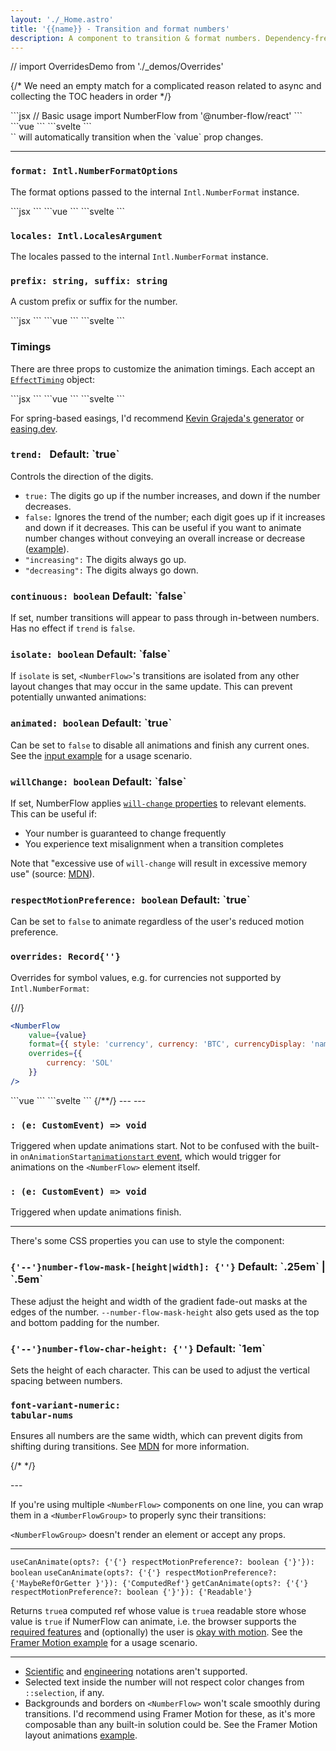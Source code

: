 ```yaml
---
layout: './_Home.astro'
title: '{{name}} - Transition and format numbers'
description: A component to transition & format numbers. Dependency-free. Built on web standards. Accessible. Customizable.
---
```

// import OverridesDemo from './_demos/Overrides'

{/* We need an empty match for a complicated reason related to async and collecting the TOC headers in order */}
<Match>
<Heading class="sr-only" value="Basic usage" />
</Match>

<div className='xl:pre-first-line:hidden first:*:mt-0'>
<Match react>
```jsx
// Basic usage
import NumberFlow from '@number-flow/react'

<NumberFlow value={123} />
```
</Match>
<Match vue>
```vue
<!-- Basic usage -->
<script setup>
import NumberFlow from '@number-flow/vue'
</script>
<template>
	<NumberFlow :value="123" />
</template>
```
</Match>
<Match svelte>
```svelte
<!-- Basic usage -->
<script>
import NumberFlow from '@number-flow/svelte'
</script>

<NumberFlow value={123} />
```
</Match>
</div>

<Match>
`<NumberFlow>` will automatically transition when the `value` prop changes.
</Match>

---

<Match>
<Heading value="Props" />
</Match>

<h3 id="format">
	<code>format<Type>: <Link href="https://developer.mozilla.org/en-US/docs/Web/JavaScript/Reference/Global_Objects/Intl/NumberFormat/NumberFormat#options" className="text-[unset]">Intl.NumberFormatOptions</Link></Type></code>
</h3>

The format options passed to the internal `Intl.NumberFormat` instance.

<Match react>
```jsx
<NumberFlow format={{ notation: 'compact' }} value={value} />
```
</Match>
<Match vue>
```vue
<NumberFlow format="{ notation: 'compact' }" :value />
```
</Match>
<Match svelte>
```svelte
<NumberFlow format={{ notation: 'compact' }} {value} />
```
</Match>

<h3 id="locales">
<code>locales<Type>: <Link href="https://developer.mozilla.org/en-US/docs/Web/JavaScript/Reference/Global_Objects/Intl/NumberFormat/NumberFormat#locales" className="text-[unset]">Intl.LocalesArgument</Link></Type></code>
</h3>

The locales passed to the internal `Intl.NumberFormat` instance.

<h3>
	<code>prefix<Type>: string</Type>, suffix<Type>: string</Type></code>
</h3>

A custom prefix or suffix for the number.

<SuffixDemo client:visible defaultValue='code'>
<Match react>
```jsx
<NumberFlow
	value={value}
	format={{ style: 'currency', currency: 'USD', trailingZeroDisplay: 'stripIfInteger' }}
	suffix="/mo"
/>
```
</Match>
<Match vue>
```vue
<NumberFlow
	:value
	:format="{ style: 'currency', currency: 'USD', trailingZeroDisplay: 'stripIfInteger' }"
	suffix="/mo"
/>
```
</Match>
<Match svelte>
```svelte
<NumberFlow
	{value}
	format={{ style: 'currency', currency: 'USD', trailingZeroDisplay: 'stripIfInteger' }}
	suffix="/mo"
/>
```
</Match>
</SuffixDemo>

### Timings

There are three props to customize the animation timings. Each accept an [`EffectTiming`](https://developer.mozilla.org/en-US/docs/Web/API/AnimationEffect/getTiming#return_value) object:

<TimingsDemo client:visible defaultValue='code'>
<Match react>
```jsx
<NumberFlow
	// Used for layout-related transforms:
	transformTiming={{ duration: 750, easing: 'linear(0,0.008,0.028,0.06,0.099,0.145,0.196,0.249,0.304,0.36,0.416,0.47,0.523,0.573,0.621,0.667,0.709,0.748,0.784,0.817,0.847,0.874,0.898,0.92,0.939,0.955,0.97,0.982,0.992,1.001,1.008,1.014,1.019,1.022,1.025,1.027,1.028,1.028,1.028,1.028,1.027,1.026,1.025,1.024,1.022,1.02,1.019,1.017,1.016,1.014,1.013,1.011,1.01,1.009,1.008,1.007,1.006,1.005,1.004,1.003,1.003,1.002,1.001,1.001,1.001,1,1,1,1,1,0.999,0.999,0.999,0.999,1)' }}
	// Used for the digit spin animations.
	// Will fall back to `transformTiming` if unset:
	spinTiming={{ duration: 750, easing: 'linear(0,0.008,0.028,0.06,0.099,0.145,0.196,0.249,0.304,0.36,0.416,0.47,0.523,0.573,0.621,0.667,0.709,0.748,0.784,0.817,0.847,0.874,0.898,0.92,0.939,0.955,0.97,0.982,0.992,1.001,1.008,1.014,1.019,1.022,1.025,1.027,1.028,1.028,1.028,1.028,1.027,1.026,1.025,1.024,1.022,1.02,1.019,1.017,1.016,1.014,1.013,1.011,1.01,1.009,1.008,1.007,1.006,1.005,1.004,1.003,1.003,1.002,1.001,1.001,1.001,1,1,1,1,1,0.999,0.999,0.999,0.999,1)' }}
	// Used for fading in/out characters:
	opacityTiming={{ duration: 350, easing: 'ease-out' }}
/>
```
</Match>
<Match vue>
```vue
<NumberFlow
	:transformTiming="{
		// Used for layout-related transforms:
		duration: 750, easing: 'linear(0,0.008,0.028,0.06,0.099,0.145,0.196,0.249,0.304,0.36,0.416,0.47,0.523,0.573,0.621,0.667,0.709,0.748,0.784,0.817,0.847,0.874,0.898,0.92,0.939,0.955,0.97,0.982,0.992,1.001,1.008,1.014,1.019,1.022,1.025,1.027,1.028,1.028,1.028,1.028,1.027,1.026,1.025,1.024,1.022,1.02,1.019,1.017,1.016,1.014,1.013,1.011,1.01,1.009,1.008,1.007,1.006,1.005,1.004,1.003,1.003,1.002,1.001,1.001,1.001,1,1,1,1,1,0.999,0.999,0.999,0.999,1)'
	}"
	:spinTiming="{
		// Used for the digit spin animations.
		// Will fall back to `transformTiming` if unset:
		duration: 750, easing: 'linear(0,0.008,0.028,0.06,0.099,0.145,0.196,0.249,0.304,0.36,0.416,0.47,0.523,0.573,0.621,0.667,0.709,0.748,0.784,0.817,0.847,0.874,0.898,0.92,0.939,0.955,0.97,0.982,0.992,1.001,1.008,1.014,1.019,1.022,1.025,1.027,1.028,1.028,1.028,1.028,1.027,1.026,1.025,1.024,1.022,1.02,1.019,1.017,1.016,1.014,1.013,1.011,1.01,1.009,1.008,1.007,1.006,1.005,1.004,1.003,1.003,1.002,1.001,1.001,1.001,1,1,1,1,1,0.999,0.999,0.999,0.999,1)'
	}"
	:opacityTiming="{
		// Used for fading in/out characters:
		duration: 350, easing: 'ease-out'
	}"
/>
```
</Match>
<Match svelte>
```svelte
<NumberFlow
	transformTiming={{
		// Used for layout-related transforms:
		duration: 750, easing: 'linear(0,0.008,0.028,0.06,0.099,0.145,0.196,0.249,0.304,0.36,0.416,0.47,0.523,0.573,0.621,0.667,0.709,0.748,0.784,0.817,0.847,0.874,0.898,0.92,0.939,0.955,0.97,0.982,0.992,1.001,1.008,1.014,1.019,1.022,1.025,1.027,1.028,1.028,1.028,1.028,1.027,1.026,1.025,1.024,1.022,1.02,1.019,1.017,1.016,1.014,1.013,1.011,1.01,1.009,1.008,1.007,1.006,1.005,1.004,1.003,1.003,1.002,1.001,1.001,1.001,1,1,1,1,1,0.999,0.999,0.999,0.999,1)'
	}}
	spinTiming={{
		// Used for the digit spin animations.
		// Will fall back to `transformTiming` if unset:
		duration: 750, easing: 'linear(0,0.008,0.028,0.06,0.099,0.145,0.196,0.249,0.304,0.36,0.416,0.47,0.523,0.573,0.621,0.667,0.709,0.748,0.784,0.817,0.847,0.874,0.898,0.92,0.939,0.955,0.97,0.982,0.992,1.001,1.008,1.014,1.019,1.022,1.025,1.027,1.028,1.028,1.028,1.028,1.027,1.026,1.025,1.024,1.022,1.02,1.019,1.017,1.016,1.014,1.013,1.011,1.01,1.009,1.008,1.007,1.006,1.005,1.004,1.003,1.003,1.002,1.001,1.001,1.001,1,1,1,1,1,0.999,0.999,0.999,0.999,1)'
	}}
	opacityTiming={{
		// Used for fading in/out characters:
		duration: 350, easing: 'ease-out'
	}}
/>
```
</Match>
</TimingsDemo>

For spring-based easings, I'd recommend [Kevin Grajeda's generator](https://www.kvin.me/css-springs)
or [easing.dev](https://www.easing.dev/).

<h3>
	<code>trend<Type>: <Union types={["boolean", "'increasing'", "'decreasing'"]} /></Type></code>
	<Meta>Default: `true`</Meta>
</h3>

Controls the direction of the digits.

- `true:` The digits go up if the number increases, and down if the number decreases.
- `false:` Ignores the trend of the number; each digit goes up if it increases and down if it decreases. This can be useful if you
want to animate number changes without conveying an overall increase or decrease ([example](https://x.com/pontusab/status/1825941664189526067)).
- `"increasing":` The digits always go up.
- `"decreasing":` The digits always go down.

<TrendDemo client:visible />

<h3 id="continuous">
	<code>continuous<Type>: boolean</Type></code>
	<Meta>Default: `false`</Meta>
</h3>

If set, number transitions will appear to pass through in-between numbers. Has no effect if `trend` is `false`.

<ContinuousDemo client:visible />

<Match react>
<h3>
	<code>isolate<Type>: boolean</Type></code>
	<Meta>Default: `false`</Meta>
</h3>

If `isolate` is set, `<NumberFlow>`'s transitions are isolated from any other layout changes
that may occur in the same update. This can prevent potentially unwanted animations:

<IsolateDemo client:visible />
</Match>

<h3>
	<code>animated<Type>: boolean</Type></code>
	<Meta>Default: `true`</Meta>
</h3>

Can be set to `false` to disable all animations and finish any current ones.
See the [input example](/examples/#input) for a usage scenario.

<h3>
	<code>willChange<Type>: boolean</Type></code>
	<Meta>Default: `false`</Meta>
</h3>

If set, NumberFlow applies [`will-change` properties](https://developer.mozilla.org/en-US/docs/Web/CSS/will-change) to relevant elements.
This can be useful if:
* Your number is guaranteed to change frequently
* You experience text misalignment when a transition completes

Note that "excessive use of `will-change` will result in excessive memory use" (source: [MDN](https://developer.mozilla.org/en-US/docs/Web/CSS/will-change)).

<h3 id="respect-motion-preference">
	<code>respectMotionPreference<Type>: boolean</Type></code>
	<Meta>Default: `true`</Meta>
</h3>

Can be set to `false` to animate regardless of the user's reduced motion preference.

<h3>
	<code>overrides<Type>: Record{'<string, string>'}</Type></code>
</h3>

Overrides for symbol values, e.g. for currencies not supported by `Intl.NumberFormat`:

{/*<OverridesDemo client:visible defaultValue='code'>*/}
<Match react>
```jsx
<NumberFlow
	value={value}
	format={{ style: 'currency', currency: 'BTC', currencyDisplay: 'name' }}
	overrides={{
		currency: 'SOL'
	}}
/>
```
</Match>
<Match vue>
```vue
<NumberFlow
	:value
	:format="{ style: 'currency', currency: 'BTC', currencyDisplay: 'name' }"
	:overrides="{
		currency: 'SOL'
	}"
/>
```
</Match>
<Match svelte>
```svelte
<NumberFlow
	{value}
	format={{ style: 'currency', currency: 'BTC', currencyDisplay: 'name' }}
	overrides={{
		currency: 'SOL'
	}}
/>
```
</Match>
{/*</OverridesDemo>*/}

<Match vue>
---
<Heading value="Emits"/>
</Match>
<Match svelte>
---
<Heading value="Events"/>
</Match>

<h3><code><Match react="onAnimationsStart" vue="animationsstart" svelte="animationsstart" /><Type>: (e: CustomEvent) => void</Type></code></h3>

Triggered when update animations start.
<Match vue react>
Not to be confused with the built-in
<Match react>`onAnimationStart`</Match><Match vue>[`animationstart` event](https://developer.mozilla.org/en-US/docs/Web/API/Element/animationstart_event)</Match>, which
would trigger for animations on the `<NumberFlow>` element itself.
</Match>

<h3><code><Match react="onAnimationsFinish" vue="animationsfinish" svelte="animationsfinish" /><Type>: (e: CustomEvent) => void</Type></code></h3>

Triggered when update animations finish.

---

<Match>
<Heading value="Styling" />
</Match>

There's some CSS properties you can use to style the component:

<h3>
	<code>{'--'}number-flow-mask-[height|width]<Type>: {'<length>'}</Type></code>
	<Meta>Default: `.25em` | `.5em`</Meta>
</h3>

These adjust the height and width of the gradient fade-out masks at the edges of the number.
`--number-flow-mask-height` also gets used as the top and bottom padding for the number.

<h3>
	<code>{'--'}number-flow-char-height<Type>: {'<length>'}</Type></code>
	<Meta>Default: `1em`</Meta>
</h3>

Sets the height of each character. This can be used to adjust the vertical 
spacing between numbers.

### <code>font-variant-numeric<span className="text-muted">:</span> tabular-nums</code>

Ensures all numbers are the same width, which can prevent digits from shifting during transitions.
See [MDN](https://developer.mozilla.org/en-US/docs/Web/CSS/font-variant-numeric#numeric-spacing-values) for more information.

{/* <TabularNumsDemo client:visible /> */}

<Match vue svelte>
---

<Heading value="Grouping"/>

If you're using multiple `<NumberFlow>` components on one line, you can wrap
them in a `<NumberFlowGroup>` to properly sync their transitions:

<Group />

`<NumberFlowGroup>` doesn't render an element or accept any props.
</Match>

---

<Match>
<Heading slot="react" value="Hooks" />
<Heading slot="vue" value="Composables" />
<Heading slot="svelte" value="Stores" />
</Match>

<Match as="h3">
<code slot="react">useCanAnimate(opts<Type>?: {'{'} respectMotionPreference?: boolean {'}'}</Type>)<Type>: boolean</Type></code>
<code slot="vue">useCanAnimate(opts<Type>?: {'{'} respectMotionPreference?: {'MaybeRefOrGetter<boolean> }'}</Type>)<Type>: {'ComputedRef<boolean>'}</Type></code>
<code slot="svelte">getCanAnimate(opts<Type>?: {'{'} respectMotionPreference?: boolean {'}'}</Type>)<Type>: {'Readable<boolean>'}</Type></code>
</Match>

Returns <Match react>`true`</Match><Match vue>a computed ref whose value is `true`</Match><Match svelte>a readable store whose value is `true`</Match> if NumerFlow can animate, i.e. the browser supports the [required features](https://caniuse.com/mdn-css_types_mod)
and (optionally) the user is [okay with motion](https://developer.mozilla.org/en-US/docs/Web/CSS/@media/prefers-reduced-motion).
<Match react>See the [Framer Motion example](/examples#framer-motion) for a usage scenario.</Match>

---

<Match>
<Heading value="Limitations" />
</Match>

* [Scientific](https://developer.mozilla.org/en-US/docs/Web/JavaScript/Reference/Global_Objects/Intl/NumberFormat/NumberFormat#scientific) and [engineering](https://developer.mozilla.org/en-US/docs/Web/JavaScript/Reference/Global_Objects/Intl/NumberFormat/NumberFormat#engineering) notations aren't supported.
* Selected text inside the number will not respect color changes from `::selection`, if any.
* Backgrounds and borders on `<NumberFlow>` won't scale smoothly during transitions.
<Match react>I'd recommend using Framer Motion for these, as it's more composable than any built-in solution could be. See the Framer Motion layout animations [example](/examples#framer-motion).</Match>
